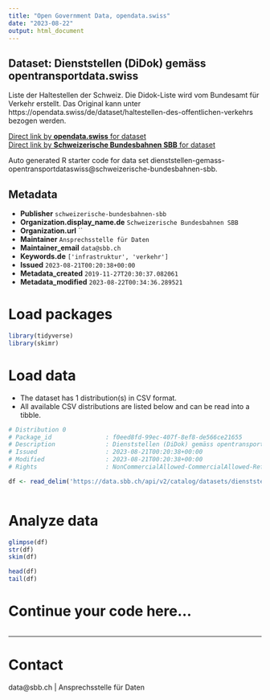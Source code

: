 ```yaml
---
title: "Open Government Data, opendata.swiss"
date: "2023-08-22"
output: html_document
---
```


## Dataset: Dienststellen (DiDok) gemäss opentransportdata.swiss

Liste der Haltestellen der Schweiz. Die Didok-Liste wird vom Bundesamt für Verkehr erstellt. Das Original kann unter https://opendata.swiss/de/dataset/haltestellen-des-offentlichen-verkehrs bezogen werden.

[Direct link by **opendata.swiss** for dataset](https://opendata.swiss/de/dataset/dienststellen-gemass-opentransportdata-swiss)<br>
[Direct link by **Schweizerische Bundesbahnen SBB** for dataset](https://data.sbb.ch/explore/dataset/dienststellen-gemass-opentransportdataswiss/)

Auto generated R starter code for data set dienststellen-gemass-opentransportdataswiss@schweizerische-bundesbahnen-sbb.

## Metadata

- **Publisher** `schweizerische-bundesbahnen-sbb`
- **Organization.display_name.de** `Schweizerische Bundesbahnen SBB`
- **Organization.url** ``
- **Maintainer** `Ansprechsstelle für Daten`
- **Maintainer_email** `data@sbb.ch`
- **Keywords.de** `['infrastruktur', 'verkehr']`
- **Issued** `2023-08-21T00:20:38+00:00`
- **Metadata_created** `2019-11-27T20:30:37.082061`
- **Metadata_modified** `2023-08-22T00:34:36.289521`


# Load packages

```r

library(tidyverse)
library(skimr)

```

# Load data

-   The dataset has 1 distribution(s) in CSV format.
-   All available CSV distributions are listed below and can be read into a tibble.

```r

# Distribution 0
# Package_id               : f0eed8fd-99ec-407f-8ef8-de566ce21655
# Description              : Dienststellen (DiDok) gemäss opentransportdata.swiss (csv)
# Issued                   : 2023-08-21T00:20:38+00:00
# Modified                 : 2023-08-21T00:20:38+00:00
# Rights                   : NonCommercialAllowed-CommercialAllowed-ReferenceRequired

df <- read_delim('https://data.sbb.ch/api/v2/catalog/datasets/dienststellen-gemass-opentransportdataswiss/exports/csv')



```

# Analyze data

```r

glimpse(df)
str(df)
skim(df)

head(df)
tail(df)

```

# Continue your code here...

```r

```

------------------------------------------------------------------------

# Contact

data@sbb.ch | Ansprechsstelle für Daten
